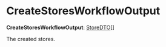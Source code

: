 
# CreateStoresWorkflowOutput

 **CreateStoresWorkflowOutput**: [StoreDTO](../../../store/interfaces/store.StoreDTO/page.mdx)[]

The created stores.

